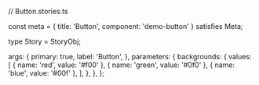 // Button.stories.ts


const meta = {
  title: 'Button',
  component: 'demo-button'
} satisfies Meta;

type Story = StoryObj<typeof Button>;

  args: {
    primary: true,
    label: 'Button',
  },
  parameters: {
    backgrounds: {
      values: [
        { name: 'red', value: '#f00' },
        { name: 'green', value: '#0f0' },
        { name: 'blue', value: '#00f' },
      ],
    },
  },
};
